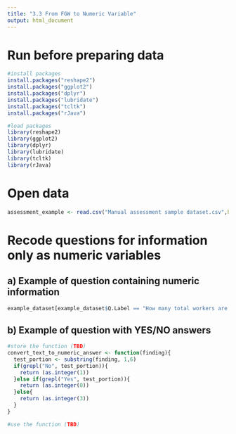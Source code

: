 ---
title: "3.3 From FGW to Numeric Variable"
output: html_document
---

# Run before preparing data
```{r}
#install packages
install.packages("reshape2")
install.packages("ggplot2")
install.packages("dplyr")
install.packages("lubridate")
install.packages("tcltk")
install.packages("rJava")

#load packages
library(reshape2)
library(ggplot2)
library(dplyr)
library(lubridate)
library(tcltk)
library(rJava)
```

# Open data
```{r}
assessment_example <- read.csv("Manual assessment sample dataset.csv",header = T, stringsAsFactors = F)
```

# Recode questions for information only as numeric variables
## a) Example of question containing numeric information
```{r}
example_dataset[example_dataset$Q.Label == "How many total workers are employed by the factory?",]$Finding <- as.integer(example_dataset[example_dataset$Q.Label == "How many total workers are employed by the factory?",]$Finding)

```

## b) Example of question with YES/NO answers
```{r}
#store the function (TBD)
convert_text_to_numeric_answer <- function(finding){
  test_portion <- substring(finding, 1,6)
  if(grepl("No", test_portion)){
    return (as.integer(1))
  }else if(grepl("Yes", test_portion)){
    return (as.integer(0))
  }else{
    return (as.integer(3))
  }
} 

#use the function (TBD)
```
